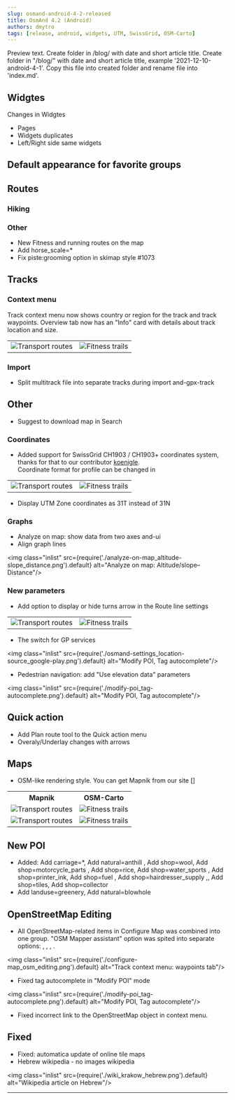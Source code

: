 ```yaml
---
slug: osmand-android-4-2-released
title: OsmAnd 4.2 (Android)
authors: dmytro
tags: [release, android, widgets, UTM, SwissGrid, OSM-Carto]
---
```


Preview text.
Create folder in /blog/ with date and short article title.
Create folder in "/blog/" with date and short article title, example '2021-12-10-android-4-1'.
Copy this file into created folder and rename file into 'index.md'.

<!--truncate-->

<Translate android="yes" id="configure_profile" />

## Widgtes
Changes in Widgtes
* Pages
* Widgets duplicates
* Left/Right side same widgets

## Default appearance for favorite groups


## Routes
### Hiking

### Other

* New Fitness and running routes on the map
* Add horse_scale=*
* Fix piste:grooming option in skimap style #1073

## Tracks

### Context menu
Track context menu now shows country or region for the track and track waypoints. Overview tab now has an "Info" card with details about track location and size.

<table class="blogimage">
    <tr>
        <td><img src={require('./ctx-menu_track_location.png').default} alt="Transport routes"/></td>
        <td><img src={require('./ctx-menu_track_overview_info.png').default} alt="Fitness trails"/></td>
    </tr>
</table> 



### Import
* Split multitrack file into separate tracks during import and-gpx-track



## Other
* Suggest to download map in Search

### Coordinates

* Added support for SwissGrid CH1903 / CH1903+ coordinates system, thanks for that to our contributor [koenigle](https://github.com/koenigle).  
Coordinate format for profile can be changed in <Translate android="true" ids="shared_string_menu,shared_string_settings,configure_profile,general_settings_2,coordinates_format" />

<table class="blogimage">
  <tr>
    <td><img src={require('./coordinates-format_swiss-grid.png').default} alt="Transport routes"/></td>
    <td><img src={require('./context-menu_coordinate_swiss-grid.png').default} alt="Fitness trails"/></td>
    </tr>
</table> 

* Display UTM Zone coordinates as 31T instead of 31N


### Graphs
* Analyze on map: show data from two axes and-ui
* Align graph lines

<img class="inlist" src={require('./analyze-on-map_altitude-slope_distance.png').default} alt="Analyze on map: Altitude/slope–Distance"/>


### New parameters

* Add option to display or hide turns arrow in the Route line settings

<table class="blogimage">
  <tr>
    <td><img src={require('./route-line_turn-arrows_visible.png').default} alt="Transport routes"/></td>
    <td><img src={require('./route-line_turn-arrows_hidden.png').default} alt="Fitness trails"/></td>
    </tr>
</table> 

* The switch for GP services

<img class="inlist" src={require('./osmand-settings_location-source_google-play.png').default} alt="Modify POI, Tag autocomplete"/>

* Pedestrian navigation: add "Use elevation data" parameters

<img class="inlist" src={require('./modify-poi_tag-autocomplete.png').default} alt="Modify POI, Tag autocomplete"/>


## Quick action

* Add Plan route tool to the Quick action menu
* Overaly/Underlay changes with arrows


## Maps

* OSM-like rendering style. You can get Mapnik from our site []

<table class="blogimage">
    <tr>
        <th>Mapnik</th>
        <th>OSM-Carto</th>
    </tr>
    <tr>
        <td><img src={require('./map_mapnik_z14.png').default} alt="Transport routes"/></td>
        <td><img src={require('./map_osm-carto_z14.png').default} alt="Fitness trails"/></td>
    </tr>
    <tr>
        <td><img src={require('./map_mapnik_z17.png').default} alt="Transport routes"/></td>
        <td><img src={require('./map_osm-carto_z17.png').default} alt="Fitness trails"/></td>
    </tr>
</table> 



## New POI

* Added: Add carriage=*, Add natural=anthill , Add shop=wool, Add shop=motorcycle_parts , Add shop=rice, Add shop=water_sports , Add shop=printer_ink, Add shop=fuel , Add shop=hairdresser_supply ,, Add shop=tiles, Add shop=collector 
* Add landuse=greenery, Add natural=blowhole

## OpenStreetMap Editing

* All OpenStreetMap-related items in Configure Map was combined into one group.  "OSM Mapper assistant" option was spited into separate options: <Translate android="true" id="rendering_attr_OSMMapperAssistantFixme_name"/>, <Translate android="true" id="rendering_attr_OSMMapperAssistantNote_name"/>, <Translate android="true" id="rendering_attr_OSMMapperAssistantIconsLowZooms_name"/>, <Translate android="true" id="rendering_attr_OSMMapperAssistantWaterwayTunnels_name"/>.

<img class="inlist" src={require('./configure-map_osm_editing.png').default} alt="Track context menu: waypoints tab"/>


* Fixed tag autocomplete in "Modify POI" mode

<img class="inlist" src={require('./modify-poi_tag-autocomplete.png').default} alt="Modify POI, Tag autocomplete"/>

* Fixed incorrect link to the OpenStreetMap object in context menu. 


## Fixed

* Fixed: automatica update of online tile maps
* Hebrew wikipedia - no images wikipedia

<img class="inlist" src={require('./wiki_krakow_hebrew.png').default} alt="Wikipedia article on Hebrew"/>


_________________________________________________

<AndroidStore/>